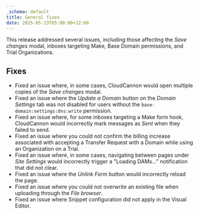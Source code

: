 ```yaml
---
_schema: default
title: General fixes
date: 2025-05-23T05:00:00+12:00
---
```

This release addressed several issues, including those affecting the *Save changes* modal, inboxes targeting Make, Base Domain permissions, and Trial Organizations.

## Fixes

* Fixed an issue where, in some cases, CloudCannon would open multiple copies of the *Save changes* modal.
* Fixed an issue where the *Update a Domain* button on the *Domain Settings* tab was not disabled for users without the `base-domain:settings:dns:write` permission.
* Fixed an issue where, for some inboxes targeting a Make form hook, CloudCannon would incorrectly mark messages as *Sent* when they failed to send.
* Fixed an issue where you could not confirm the billing increase associated with accepting a Transfer Request with a Domain while using an Organization on a Trial.
* Fixed an issue where, in some cases, navigating between pages under *Site Settings* would incorrectly trigger a "Loading DAMs..." notification that did not clear.
* Fixed an issue where the *Unlink Form* button would incorrectly reload the page.
* Fixed an issue where you could not overwrite an existing file when uploading through the *File browser*.
* Fixed an issue where Snippet configuration did not apply in the Visual Editor.